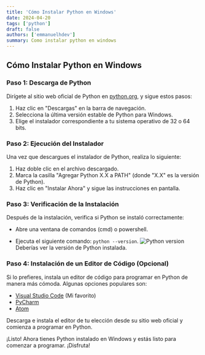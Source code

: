 ```yaml
---
title: 'Cómo Instalar Python en Windows'
date: 2024-04-20
tags: ['python']
draft: false
authors: ['emmanuelhdev']
summary: Como instalar python en windows
---
```


## Cómo Instalar Python en Windows

### Paso 1: Descarga de Python

Dirígete al sitio web oficial de Python en [python.org](https://www.python.org/downloads/), y sigue estos pasos:

1. Haz clic en "Descargas" en la barra de navegación.
2. Selecciona la última versión estable de Python para Windows.
3. Elige el instalador correspondiente a tu sistema operativo de 32 o 64 bits.

### Paso 2: Ejecución del Instalador

Una vez que descargues el instalador de Python, realiza lo siguiente:

1. Haz doble clic en el archivo descargado.
2. Marca la casilla "Agregar Python X.X a PATH" (donde "X.X" es la versión de Python).
3. Haz clic en "Instalar Ahora" y sigue las instrucciones en pantalla.

### Paso 3: Verificación de la Instalación

Después de la instalación, verifica si Python se instaló correctamente:

- Abre una ventana de comandos (cmd) o powershell.

- Ejecuta el siguiente comando: `python --version`.
  ![Python version](/static/images/pythonversion.png)
  Deberías ver la versión de Python instalada.

### Paso 4: Instalación de un Editor de Código (Opcional)

Si lo prefieres, instala un editor de código para programar en Python de manera más cómoda. Algunas opciones populares son:

- [Visual Studio Code](https://code.visualstudio.com/) (Mi favorito)
- [PyCharm](https://www.jetbrains.com/pycharm/)
- [Atom](https://atom.io/)

Descarga e instala el editor de tu elección desde su sitio web oficial y comienza a programar en Python.

¡Listo! Ahora tienes Python instalado en Windows y estás listo para comenzar a programar. ¡Disfruta!
